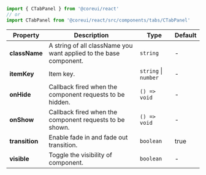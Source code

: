 
```jsx
import { CTabPanel } from '@coreui/react'
// or
import CTabPanel from '@coreui/react/src/components/tabs/CTabPanel'
```

| Property | Description | Type | Default |
| --- | --- | --- | --- |
| **className** | A string of all className you want applied to the base component. | `string` | - |
| **itemKey** | Item key. | `string` \| `number` | - |
| **onHide** | Callback fired when the component requests to be hidden. | `() => void` | - |
| **onShow** | Callback fired when the component requests to be shown. | `() => void` | - |
| **transition** | Enable fade in and fade out transition. | `boolean` | true |
| **visible** | Toggle the visibility of component. | `boolean` | - |
